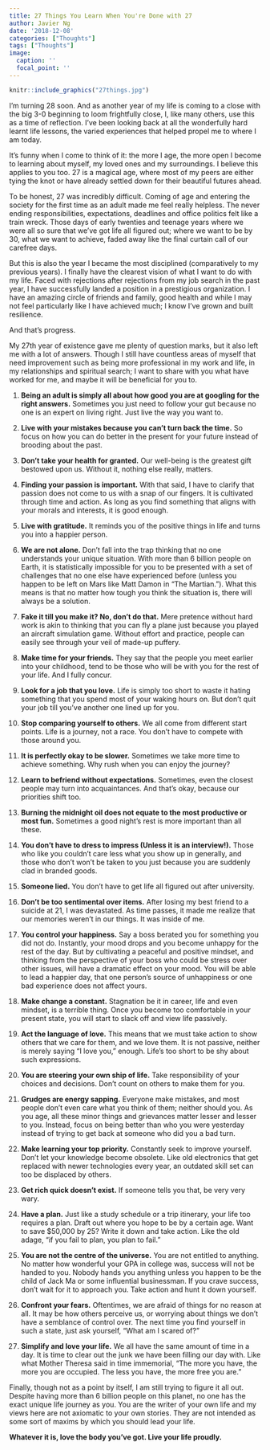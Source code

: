 ```yaml
---
title: 27 Things You Learn When You're Done with 27
author: Javier Ng
date: '2018-12-08'
categories: ["Thoughts"]
tags: ["Thoughts"]
image:
  caption: ''
  focal_point: ''
---
```


```r
knitr::include_graphics("27things.jpg")
```

I’m turning 28 soon. And as another year of my life is coming to a close with the big 3-0 beginning to loom frightfully close, I, like many others, use this as a time of reflection. I’ve been looking back at all the wonderfully hard learnt life lessons, the varied experiences that helped propel me to where I am today. 

It’s funny when I come to think of it: the more I age, the more open I become to learning about myself, my loved ones and my surroundings. I believe this applies to you too. 27 is a magical age, where most of my peers are either tying the knot or have already settled down for their beautiful futures ahead. 

To be honest, 27 was incredibly difficult. Coming of age and entering the society for the first time as an adult made me feel really helpless. The never ending responsibilities, expectations, deadlines and office politics felt like a train wreck. Those days of early twenties and teenage years where we were all so sure that we’ve got life all figured out; where we want to be by 30, what we want to achieve, faded away like the final curtain call of our carefree days. 

But this is also the year I became the most disciplined (comparatively to my previous years). I finally have the clearest vision of what I want to do with my life. Faced with rejections after rejections from my job search in the past year, I have successfully landed a position in a prestigious organization. I have an amazing circle of friends and family, good health and while I may not feel particularly like I have achieved much; I know I’ve grown and built resilience. 

And that’s progress. 

My 27th year of existence gave me plenty of question marks, but it also left me with a lot of answers. Though I still have countless areas of myself that need improvement such as being more professional in my work and life, in my relationships and spiritual search; I want to share with you what have worked for me, and maybe it will be beneficial for you to. 

1. **Being an adult is simply all about how good you are at googling for the right answers.** Sometimes you just need to follow your gut because no one is an expert on living right. Just live the way you want to.

2. **Live with your mistakes because you can’t turn back the time.** So focus on how you can do better in the present for your future instead of brooding about the past.

3. **Don’t take your health for granted.** Our well-being is the greatest gift bestowed upon us. Without it, nothing else really, matters.

4. **Finding your passion is important.** With that said, I have to clarify that passion does not come to us with a snap of our fingers. It is cultivated through time and action. As long as you find something that aligns with your morals and interests, it is good enough.

5. **Live with gratitude.** It reminds you of the positive things in life and turns you into a happier person. 

6. **We are not alone.** Don’t fall into the trap thinking that no one understands your unique situation. With more than 6 billion people on Earth, it is statistically impossible for you to be presented with a set of challenges that no one else have experienced before (unless you happen to be left on Mars like Matt Damon in “The Martian.”). What this means is that no matter how tough you think the situation is, there will always be a solution. 

7. **Fake it till you make it? No, don't do that.** Mere pretence without hard work is akin to thinking that you can fly a plane just because you played an aircraft simulation game. Without effort and practice, people can easily see through your veil of made-up puffery.

8. **Make time for your friends.** They say that the people you meet earlier into your childhood, tend to be those who will be with you for the rest of your life. And I fully concur.

9. **Look for a job that you love.** Life is simply too short to waste it hating something that you spend most of your waking hours on. But don’t quit your job till you’ve another one lined up for you. 

10. **Stop comparing yourself to others.** We all come from different start points. Life is a journey, not a race. You don’t have to compete with those around you. 

11. **It is perfectly okay to be slower.** Sometimes we take more time to achieve something. Why rush when you can enjoy the journey? 

12. **Learn to befriend without expectations.** Sometimes, even the closest people may turn into acquaintances. And that’s okay, because our priorities shift too. 

13. **Burning the midnight oil does not equate to the most productive or most fun.** Sometimes a good night’s rest is more important than all these. 

14. **You don’t have to dress to impress (Unless it is an interview!).** Those who like you couldn’t care less what you show up in generally, and those who don’t won’t be taken to you just because you are suddenly clad in branded goods. 

15. **Someone lied.** You don’t have to get life all figured out after university. 

16. **Don’t be too sentimental over items.** After losing my best friend to a suicide at 21, I was devastated. As time passes, it made me realize that our memories weren't in our things. It was inside of me.

17. **You control your happiness.** Say a boss berated you for something you did not do. Instantly, your mood drops and you become unhappy for the rest of the day. But by cultivating a peaceful and positive mindset, and thinking from the perspective of your boss who could be stress over other issues, will have a dramatic effect on your mood. You will be able to lead a happier day, that one person’s source of unhappiness or one bad experience does not affect yours. 
18. **Make change a constant.** Stagnation be it in career, life and even mindset, is a terrible thing. Once you become too comfortable in your present state, you will start to slack off and view life passively. 

19. **Act the language of love.** This means that we must take action to show others that we care for them, and we love them. It is not passive, neither is merely saying “I love you,” enough. Life’s too short to be shy about such expressions.

20. **You are steering your own ship of life.** Take responsibility of your choices and decisions. Don’t count on others to make them for you. 

21. **Grudges are energy sapping.** Everyone make mistakes, and most people don’t even care what you think of them; neither should you. As you age, all these minor things and grievances matter lesser and lesser to you. Instead, focus on being better than who you were yesterday instead of trying to get back at someone who did you a bad turn. 

22. **Make learning your top priority.** Constantly seek to improve yourself. Don’t let your knowledge become obsolete. Like old electronics that get replaced with newer technologies every year, an outdated skill set can too be displaced by others. 

23. **Get rich quick doesn’t exist.** If someone tells you that, be very very wary. 

24. **Have a plan.** Just like a study schedule or a trip itinerary, your life too requires a plan. Draft out where you hope to be by a certain age. Want to save $50,000 by 25? Write it down and take action. Like the old adage, “if you fail to plan, you plan to fail.”

25. **You are not the centre of the universe.** You are not entitled to anything. No matter how wonderful your GPA in college was, success will not be handed to you. Nobody hands you anything unless you happen to be the child of Jack Ma or some influential businessman. If you crave success, don’t wait for it to approach you. Take action and hunt it down yourself. 

26. **Confront your fears.** Oftentimes, we are afraid of things for no reason at all. It may be how others perceive us, or worrying about things we don’t have a semblance of control over. The next time you find yourself in such a state, just ask yourself, “What am I scared of?”

27. **Simplify and love your life.** We all have the same amount of time in a day. It is time to clear out the junk we have been filling our day with. Like what Mother Theresa said in time immemorial, “The more you have, the more you are occupied. The less you have, the more free you are.”

Finally, though not as a point by itself, I am still trying to figure it all out. Despite having more than 6 billion people on this planet, no one has the exact unique life journey as you. You are the writer of your own life and my views here are not axiomatic to your own stories. They are not intended as some sort of maxims by which you should lead your life. 

**Whatever it is, love the body you’ve got. Live your life proudly.**


